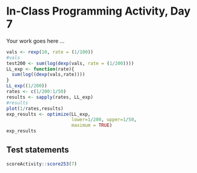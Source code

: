 # In-Class Programming Activity, Day 7

Your work goes here ...
```r
vals <- rexp(10, rate = (1/100))
#vals
test200 <- sum(log(dexp(vals, rate = (1/200))))
LL_exp <- function(rate){
  sum(log((dexp(vals,rate))))
}
LL_exp((1/200))
rates <- c(1/200:1/50)
results <- sapply(rates, LL_exp)
#results
plot(1/rates,results)
exp_results <- optimize(LL_exp, 
                        lower=1/200, upper=1/50,
                        maximum = TRUE)
exp_results
```



## Test statements

```r
scoreActivity::score253(7)
```